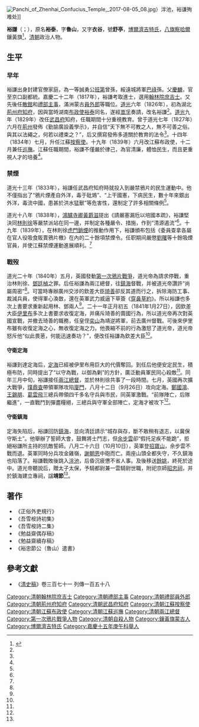 {{noteTA
|1=zh-hans:余步云;zh-hant:余步雲;
|2=zh-hans:禁烟;zh-hant:禁煙;
|3=zh-hans:吸烟;zh-hant:吸煙;
}}
{{明清人物信息框
| 姓名 = 裕謙
| 原名 = 裕泰
| 圖片名稱= 
| 圖片大小 = 220px
| 圖片說明 = 
| 最高職務 = 欽差大臣兩江總督
| 國家 = 大清
| 爵位 =
| 籍貫 = 
| 族裔 = 蒙古族
| 旗籍 = [[蒙古|蒙古]][[鑲黃旗|鑲黃旗]]
| 字號 = 字'''魯山'''，又字'''衣谷'''，號'''舒亭'''
| 室名 = 勉益齋
| 諡號 = 靖節
| 出生日期 = [[乾隆|乾隆]]五十八年（1793年）
| 出生地點 = 
| 逝世日期 = [[道光|道光]]二十一年（1841年）
| 逝世地點 = 浙江
| 墓葬 =
| 配偶 =
| 親屬 = 
| 出身 = 
*嘉庆十五年（1810年）庚午科举人
*嘉慶二十二年（1817年）丁丑科進士出身
| 經歷 = 
| 著作 =
}}

[[File:Panchi_of_Zhenhai_Confucius_Temple,_2017-08-05_08.jpg|thumb]]）泮池，裕谦殉难处]]

'''裕謙'''（{{lang-mnc|ᠨᡤᡳᡠᡳᡴᡳᠶᠠᠨ|v=ioikiyan}}；{{bd|1793年||1841年|}}），原名'''裕泰'''，字'''魯山'''，又字'''衣谷'''，號'''舒亭'''，[[博爾濟吉特氏|博爾濟吉特氏]]，[[八旗察哈爾|八旗察哈爾]]鑲黃旗<ref name=CM>{{cite book|author=張瑞萍|title=近代中國蒙古族人物傳|year=1992|publisher=內蒙古大學出版社|isbn=7-81015-270-X}}</ref>{{Rp|1}}，[[清朝|清朝]]政治人物。

== 生平 ==
=== 早年 ===
裕謙出身封建官僚家庭，為一等誠勇公[[班第|班第]]曾孫，綏遠城將軍[[巴祿|巴祿]]孫。父[[慶麟|慶麟]]，官至京口副都統。嘉慶二十二年（1817年），裕謙考取進士，選用[[翰林院|翰林院]][[庶吉士|庶吉士]]。又先後任[[散館|散館]]和[[禮部|禮部]][[主事|主事]]，滿洲蒙古[[員外郎|員外郎]]等職位。[[道光|道光]]六年（1826年），初為湖北[[荊州府|荊州府]][[知府|知府]]，因與當時湖南[[布政使|布政使]][[裕泰_(湖南布政使)|裕泰]]同名，遂經[[嵩孚|嵩孚]]奏請，改名裕謙<ref name=CM />{{Rp|1}}。[[道光|道光]]九年（1829年）改任[[武昌府|武昌府]]知府，任職期間十分重視教育。曾于道光七年（1827年）六月在[[荊州|荊州]]發佈《勤諭廣設義學示》，并自信“天下無不可教之人，無不可善之俗。與其以法繩之，何若以禮束之？”，后又撰寫發佈多道關於教育的法令<ref name=CM />{{Rp|2}}。十四年（1834年）七月，升任江蘇[[按察使|按察使]]。十九年（1839年）六月改江蘇布政使，十二月兼任[[巡撫|巡撫]]。江蘇任職期間，裕謙不僅嚴於律己，為官清廉，體恤民生，而且更重視人才的培養<ref name=CM />{{Rp|2}}。

=== 禁煙 ===
道光十三年（1833年），裕謙任武昌府知府時就投入到嚴禁鴉片的民生運動中。他不僅指出了“鴉片煙產自外洋，毒于砒鴆”、“上干國憲，下病民生，數十年來銀出外洋，毒流中國，患甚於洪水猛獸”等危害性，還制定了許多相關條例<ref name=CM />{{Rp|3}}。

道光十八年（1838年），[[鴻臚寺卿|鴻臚寺卿]][[黃爵滋|黃爵滋]]提出《請嚴塞漏卮以培國本疏》，裕謙堅決同[[林則徐|林則徐]]等嚴禁派站在同一邊，并制定各種嚴令、措施，作到“清源遏流”<ref name=CM />{{Rp|3}}。十九年（1839年），在林則徐[[虎門銷煙|虎門銷煙]]的推動作用下，裕謙頒布包括《委員查拿各屬在官人役吸食販賣鴉片檄》在內的二十餘項禁煙令。任职期间嚴懲[[劉曙|劉曙]]等十餘吸煙官員，并使江蘇禁煙運動進展順利。<ref name=CM />{{Rp|4}}

=== 戰歿  ===

道光二十年（1840年）五月，英國發動[[第一次鴉片戰爭|第一次鴉片戰爭]]，道光帝為請求停戰，重治林則徐、[[鄧廷楨|鄧廷楨]]之罪。后任裕謙為兩江總督，往[[鎮海|鎮海]]督戰，并被道光帝讚許“尚屬周密”<ref name=CM />{{Rp|5}}。可當時專辦廣州交涉的欽差大臣[[琦善|琦善]]卻反其道而行之，拆除海防工事、裁減兵員，使得軍心渙㪚，還在英軍武力威逼下草簽《[[穿鼻草約|穿鼻草約]]》。所以裕謙也多次上書要求重新起用林、鄧兩人<ref name=CM />{{Rp|5}}。二十一年正月初五（1841年1月27日），因欽差大臣[[伊里布|伊里布]]多次上書要求收復定海，并痛斥琦善的賣國行為，所以道光帝再次對英國宣戰，并撤去琦善的職務，任皇侄[[奕山|奕山]]為靖逆將軍，前去廣州督戰。可後來伊里布雖有收復定海之心，無收復定海之力。他畏縮不前的行為激怒了道光帝，道光帝怒斥他“似此畏葸，何能迅速奏功？”，便改任裕謙為欽差大臣<ref name=CM />{{Rp|6}}。

==== 守衛定海  ====
裕謙到達定海后，[[定海|定海]]已經被伊里布用巨大的代價奪回。到任后他便安定民生，積極布防，同時提出了“以守為戰，以御為剿”的方針，廣泛動員軍民同心殺敵<ref name=CM />{{Rp|6-7}}。同年三月中旬，裕謙接任[[兩江總督|兩江總督]]，並於林則徐共事了一段時間。七月，英國再次擴大戰爭，[[璞鼎查|璞鼎查]]帶領軍隊攻陷[[廈門|廈門]]，八月十二日（9月26日）攻向定海。[[鄭國鴻|鄭國鴻]]、[[王錫朋|王錫朋]]、[[葛雲飛|葛雲飛]]三總兵帶領四千多名守兵與市民，同英軍激戰。“前隊陣亡，后隊繼進”，一直戰鬥到彈盡糧絕，三總兵與守軍全部陣亡，定海才被攻下<ref name=CM />{{Rp|7-8}}。

==== 守衛鎮海  ====
定海失陷后，裕謙回防[[鎮海|鎮海]]，並向清廷請示“城存與存，斷不敢稍有退志，以冀保守斯土”。他舉辦了誓師大會，鼓舞將士鬥志，但[[余步雲|余步雲]]卻“假托足疾不能跪”，拒絕裕謙所主持的抗敵誓師。八月二十六日（10月10日），英軍登[[招寶山|招寶山]]，余步雲不戰而退。英軍同時分兵攻金雞嶺，[[謝朝恩|謝朝恩]]中砲而亡。兩座山頭全都失守，不久鎮海也陷落了。裕謙戰敗後跳入[[镇海文庙#泮池|泮池]]，后昏沉疲憊不省人事。及後移送[[餘姚|餘姚]]，終死於途中。道光帝聽說后，贈太子太保，予騎都尉兼一雲騎尉世職，附祀京師[[昭忠祠|昭忠祠]]，并於鎮海建立專祠，諡'''靖節'''<ref name=CM />{{Rp|8-9}}。

== 著作 ==
*《正俗外吏規行》
*《吾雪桉詩初集》
*《吾雪桉詩二集》
*《勉益齋偶存稿》
*《勉益齋續存稿》
*《裕忠節公（魯山）遣書》

==參考文獻==
{{reflist}}
*《[[清史稿|清史稿]]》卷三百七十一 列傳一百五十八

{{start box}}
{{s-off}}
{{succession box|[[麟庆|麟庆]]|[[伊里布|伊里布]]|[[两江总督|清朝两江总督]]|<small>道光二十年七月丁酉 - 道光二十一年正月乙巳</small><br /><small>1840年8月6日 - 1841年2月10日</small>}}
{{succession box|[[伊里布|伊里布]]|[[牛鉴|牛鉴]]|[[两江总督|清朝两江总督]]|<small>道光二十一年闰三月丁卯 - 道光二十一年九月己未</small><br /><small>1841年5月3日 - 1841年10月22日</small>}}
{{end box}}

{{嘉慶二十二年丁丑科殿試金榜}}
{{DEFAULTSORT:Yu裕}}
[[Category:清朝翰林院庶吉士|Category:清朝翰林院庶吉士]]
[[Category:清朝禮部主事|Category:清朝禮部主事]]
[[Category:清朝禮部員外郎|Category:清朝禮部員外郎]]
[[Category:清朝荊州府知府|Category:清朝荊州府知府]]
[[Category:清朝武昌府知府|Category:清朝武昌府知府]]
[[Category:清朝江蘇按察使|Category:清朝江蘇按察使]]
[[Category:清朝江蘇布政使|Category:清朝江蘇布政使]]
[[Category:清朝江蘇巡撫|Category:清朝江蘇巡撫]]
[[Category:清朝兩江總督|Category:清朝兩江總督]]
[[Category:第一次鴉片戰爭人物|Category:第一次鴉片戰爭人物]]
[[Category:清朝自殺人物|Category:清朝自殺人物]]
[[Category:鑲黃旗蒙古人|Category:鑲黃旗蒙古人]]
[[Category:博爾濟吉特氏|Category:博爾濟吉特氏]]
[[Category:嘉慶十五年庚午科舉人|Category:嘉慶十五年庚午科舉人]]